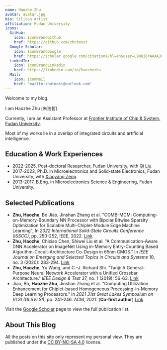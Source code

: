 ```yaml
---
name: Haozhe Zhu
avatar: avatar.jpg
bio: Silicon Artist
affiliation: Fudan University
icons:
  GitHub:
    icon: IconBrandGithub
    href: https://github.com/zhutmost
  Google Scholar:
    icon: IconBrandGoogle
    href: https://scholar.google.com/citations?hl=en&user=L9U6i6YAAAAJ&view_op=list_works&sortby=pubdate
  LinkedIn:
    icon: IconBrandLinkedin
    href: https://linkedin.com/in/haozhezhu
  Mail:
    icon: IconMail
    href: 'mailto:zhutmost@outlook.com'
---
```


Welcome to my blog.

I am Haozhe Zhu (朱浩哲).

Currently, I am an Assistant Professor at [Frontier Institute of Chip & System, Fudan University](https://fics.fudan.edu.cn).

Most of my works lie in a overlap of integrated circuits and artificial intelligence.

## Education & Work Experiences

- 2022-2025, Post-doctoral Researcher, Fudan University, with [Qi Liu](https://fics.fudan.edu.cn/8e/48/c22619a429640/page.htm).
- 2017-2022, Ph.D. in Microelectronics and Solid-state Electronics, Fudan University, with [Xiaoyang Zeng](https://ieeexplore.ieee.org/author/37288001700).
- 2013-2017, B.Eng. in Microelectronics Science & Engineering, Fudan University.

## Selected Publications

- **Zhu, Haozhe**, Bo Jiao, Jinshan Zhang et al. "COMB-MCM: Computing-on-Memory-Boundary NN Processor with Bipolar Bitwise Sparsity Optimization for Scalable Multi-Chiplet-Module Edge Machine Learning", In *2022 International Solid-State Circuits Conference (ISSCC)*, pp. 250-252, IEEE, 2022. [Link](https://doi.org/10.1109/ISSCC42614.2022.9731657)
- **Zhu, Haozhe**, Chixiao Chen, Shiwei Liu et al. "A Communication-Aware DNN Accelerator on ImageNet Using in-Memory Entry-Counting Based Algorithm-Circuit-Architecture Co-Design in 65nm CMOS." In *IEEE Journal on Emerging and Selected Topics in Circuits and Systems* 10, no. 3 (2020): 283-294. [Link](https://doi.org/10.1109/JETCAS.2020.3014920)
- **Zhu, Haozhe**, Yu Wang, and C.-J. Richard Shi. "Tanji: A General-Purpose Neural Network Accelerator with a Unified Crossbar Architecture." *IEEE Design & Test* 37, no. 1 (2019): 56-63. [Link](https://doi.org/10.1109/MDAT.2019.2952329)
- Jiao, Bo, **Haozhe Zhu**, Jinshan Zhang et al. "Computing Utilization Enhancement for Chiplet-based Homogeneous Processing-in-Memory Deep Learning Processors." In *2021 31st Great Lakes Symposium on VLSI (GLSVLSI)*, pp. 241-246. ACM, 2021. (**Co-first author**) [Link](https://doi.org/10.1145/3453688.3461499)

Visit the [Google Scholar](https://scholar.google.com/citations?hl=en&user=L9U6i6YAAAAJ&view_op=list_works&sortby=pubdate) page to view the full publication list.

## About This Blog

All the posts on this site only represent my personal view. They are published under the [CC BY-NC-SA 4.0](https://creativecommons.org/licenses/by-nc-sa/4.0) license.
